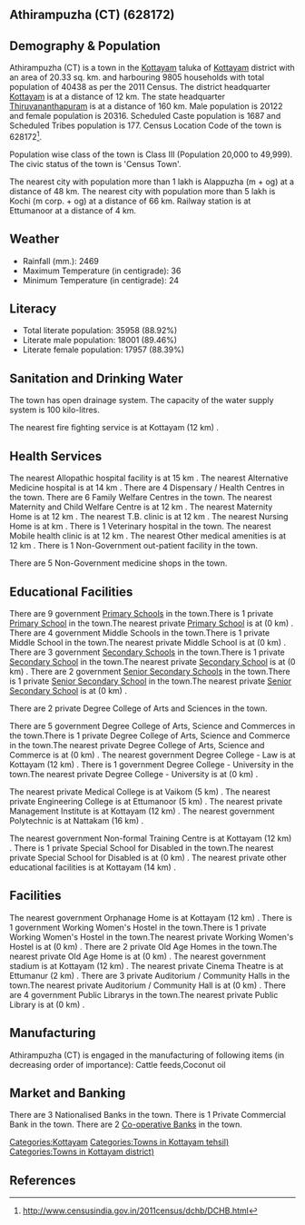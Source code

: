{{Infobox settlement
| name=Athirampuzha (CT)
| native_name=
| native_name_lang=
| other_name=
| nickname=
| settlement_type=Town
| image_skyline=
| image_alt=
| image_caption=
| pushpin_map=India Kerala
| pushpin_label_position=right
| pushpin_map_alt=
| pushpin_map_caption=Location in Kerala, India
| latd=
| latm=
| lats=
| latNS=
| longd=
| longm=
| longs=
| longEW=
| coordinates_display=inline,title
| subdivision_type=Country
| subdivision_name={{flag|India}}
| subdivision_type1=[[States and territories of India|State]]
| subdivision_name1=Kerala 
| subdivision_type2=[[List of districts of India|District]]
| subdivision_name2=Kottayam
| subdivision_type3=Tahsil
| subdivision_name3=Kottayam
| website=
| established_title=<!-- Established -->
| established_date=
| founder=
| named_for=
| government_type=
| governing_body=
| unit_pref=Metric
| area_footnotes=
| area_rank=
| area_total_km2=20.33
| elevation_footnotes=
| elevation_m=
| population_total=40438
| population_as_of=2011
| population_rank=
| population_density_km2=1989
| population_demonym=
| population_footnotes=
| demographics_type1=Languages=
| demographics1_title1=Official=
| demographics1_info1=[[Malayalam language|Malayalam]]
| timezone1=[[Indian Standard Time|IST]]
| utc_offset1==+5:30
| postal_code_type=[[Postal Index Number|PIN]]
| postal_code=
| area_code_type=Telephone code
| area_code=
| registration_plate=
| blank1_name_sec1=Nearest city
| blank1_info_sec1=[[Alappuzha (m + og)]]
| blank2_name_sec1=[[Human sex ratio|Sex ratio]]
| blank2_info_sec1=1009
| blank3_name_sec1=Literacy
| blank3_info_sec1=88.92%
| blank1_name_sec2=[[2011 Census of India|2011 census]] code
| blank1_info_sec2=628172
| footnotes=
}}

== Athirampuzha (CT) (628172) ==

== Demography & Population ==

Athirampuzha (CT) is a town in the [[Kottayam]] taluka of [[Kottayam]] district with an area of 20.33 sq. km. and harbouring 9805 households with total population of 40438 as per the 2011 Census. The district headquarter [[Kottayam]] is at a distance of 12 km. The state headquarter [[Thiruvananthapuram]] is at a distance of 160 km. Male population is 20122 and female population is 20316. Scheduled Caste population is 1687 and Scheduled Tribes population is 177. Census Location Code of the town is 628172<ref>http://www.censusindia.gov.in/2011census/dchb/DCHB.html</ref>.

Population wise class of the town is Class III (Population 20,000 to 49,999).
The civic status of the town is 'Census Town'.

The nearest city with population more than 1 lakh is Alappuzha (m + og) at a distance of 48 km. The nearest city with population more than 5 lakh is Kochi (m corp. + og)  at a distance of 66 km. Railway station is at Ettumanoor at a distance of 4 km.


== Weather ==  
* Rainfall (mm.): 2469 
* Maximum Temperature (in centigrade): 36
* Minimum Temperature (in centigrade): 24


== Literacy ==  
* Total literate population: 35958 (88.92%)
* Literate male population: 18001 (89.46%)
* Literate female population: 17957 (88.39%)


== Sanitation and Drinking Water ==  
The town has open drainage system.
The capacity of the water supply system is 100 kilo-litres.

The nearest fire fighting service is at Kottayam (12 km) .


== Health Services ==
The nearest Allopathic hospital facility is at 15 km .
The nearest Alternative Medicine hospital is at 14 km .
There are 4 Dispensary / Health Centres in the town.
There are 6 Family Welfare Centres in the town.
The nearest Maternity and Child Welfare Centre is at 12 km .
The nearest Maternity Home is at 12 km .
The nearest T.B. clinic is at 12 km .
The nearest Nursing Home is at  km .
There is 1 Veterinary hospital in the town.
The nearest Mobile health clinic is at 12 km .
The nearest Other medical amenities is at 12 km .
There is 1 Non-Government out-patient facility in the town.


There are 5 Non-Government medicine shops in the town.


== Educational Facilities ==
There are 9 government [[Primary School]]s in the town.There is 1 private [[Primary School]] in the town.The nearest private [[Primary School]] is at  (0 km) .
There are 4 government Middle Schools in the town.There is 1 private Middle School in the town.The nearest private Middle School is at  (0 km) .
There are 3 government [[Secondary School]]s in the town.There is 1 private [[Secondary School]] in the town.The nearest private [[Secondary School]] is at  (0 km) .
There are 2 government [[Senior Secondary School]]s in the town.There is 1 private [[Senior Secondary School]] in the town.The nearest private [[Senior Secondary School]] is at  (0 km) .
 
 
 
There are 2 private Degree College of Arts and Sciences in the town. 
 
There are 5 government Degree College of Arts, Science and Commerces in the town.There is 1 private Degree College of Arts, Science and Commerce in the town.The nearest private Degree College of Arts, Science and Commerce is at  (0 km) .
The nearest government Degree College - Law is at Kottayam (12 km) .
There is 1 government Degree College - University in the town.The nearest private Degree College - University is at  (0 km) .
 
The nearest private Medical College is at Vaikom (5 km) .
The nearest private Engineering College is at Ettumanoor (5 km) .
The nearest private Management Institute is at Kottayam (12 km) .
The nearest government Polytechnic is at Nattakam (16 km) .
 
The nearest government Non-formal Training Centre is at Kottayam (12 km) .
There is 1 private Special School for Disabled in the town.The nearest private Special School for Disabled is at  (0 km) .
The nearest private other educational facilities is at Kottayam  (14 km) .


== Facilities ==
The nearest government Orphanage Home is at Kottayam (12 km) .
There is 1 government Working Women's Hostel in the town.There is 1 private Working Women's Hostel in the town.The nearest private Working Women's Hostel is at  (0 km) .
There are 2 private Old Age Homes in the town.The nearest private Old Age Home is at  (0 km) .
The nearest government stadium is at Kottayam (12 km) .
The nearest private Cinema Theatre is at Ettumanur (2 km) .
There are 3 private Auditorium / Community Halls in the town.The nearest private Auditorium / Community Hall is at  (0 km) .
There are 4 government Public Librarys in the town.The nearest private Public Library is at  (0 km) .


== Manufacturing ==
Athirampuzha (CT) is engaged in the manufacturing of following items (in decreasing order of importance): Cattle feeds,Coconut oil


== Market and Banking ==
There are 3 Nationalised Banks in the town.
There is 1 Private Commercial Bank in the town.
There are 2 [[Co-operative Bank]]s in the town.




[[Categories:Kottayam]]
[[Categories:Towns in Kottayam tehsil)]]
[[Categories:Towns in Kottayam district)]]


== References ==
{{Reflist}}


